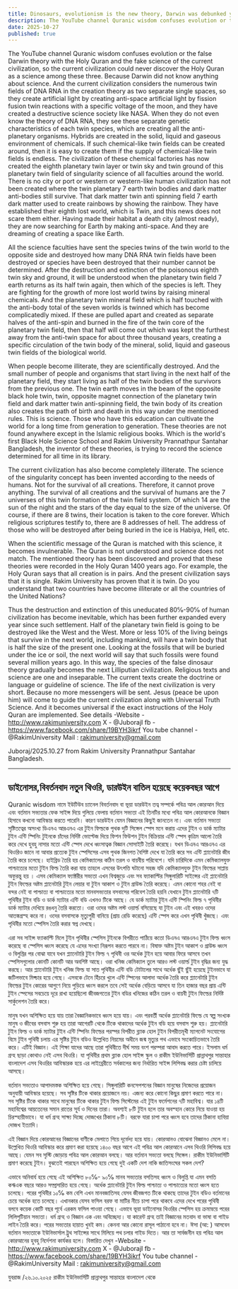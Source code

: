 ```yaml
---
title: Dinosaurs, evolutionism is the new theory, Darwin was debunked years ago
description: The YouTube channel Quranic wisdom confuses evolution or the false Darwin theory with the Holy Quran and the fake science of the current civilization, so the current civilization could never discover the Holy Quran as a science among these three.
date: 2025-10-27
published: true
---
```


The YouTube channel Quranic wisdom confuses evolution or the false Darwin theory with the Holy Quran and the fake science of the current civilization, so the current civilization could never discover the Holy Quran as a science among these three. Because Darwin did not know anything about science. And the current civilization considers the numerous twin fields of DNA RNA in the creation theory as two separate single spaces, so they create artificial light by creating anti-space artificial light by fission fusion twin reactions with a specific voltage of the moon, and they have created a destructive science society like NASA. When they do not even know the theory of DNA RNA, they see these separate genetic characteristics of each twin species, which are creating all the anti-planetary organisms. Hybrids are created in the solid, liquid and gaseous environment of chemicals. If such chemical-like twin fields can be created around, then it is easy to create them if the supply of chemical-like twin fields is endless. The civilization of these chemical factories has now created the eighth planetary twin layer or twin sky and twin ground of this planetary twin field of singularity science of all faculties around the world. There is no city or port or western or western-like human civilization has not been created where the twin planetary 7 earth twin bodies and dark matter anti-bodies still survive. That dark matter twin anti spinning field 7 earth dark matter used to create rainbows by showing the rainbow. They have established their eighth lost world, which is Twin, and this news does not scare them either. Having made their habitat a death city (almost ready), they are now searching for Earth by making anti-space. And they are dreaming of creating a space like Earth.

All the science faculties have sent the species twins of the twin world to the opposite side and destroyed how many DNA RNA twin fields have been destroyed or species have been destroyed that their number cannot be determined.
After the destruction and extinction of the poisonous eighth twin sky and ground, it will be understood when the planetary twin field 7 earth returns as its half twin again, then which of the species is left. They are fighting for the growth of more lost world twins by raising mineral chemicals. And the planetary twin mineral field which is half touched with the anti-body total of the seven worlds is twinned which has become complicatedly mixed. If these are pulled apart and created as separate halves of the anti-spin and burned in the fire of the twin core of the planetary twin field, then that half will come out which was kept the furthest away from the anti-twin space for about three thousand years, creating a specific circulation of the twin body of the mineral, solid, liquid and gaseous twin fields of the biological world.

When people become illiterate, they are scientifically destroyed. And the small number of people and organisms that start living in the next half of the planetary field, they start living as half of the twin bodies of the survivors from the previous one. The twin earth moves in the beam of the opposite black hole twin, twin, opposite magnet connection of the planetary twin field and dark matter twin anti-spinning field, the twin body of its creation also creates the path of birth and death in this way under the mentioned rules. This is science. Those who have this education can cultivate the world for a long time from generation to generation. These theories are not found anywhere except in the Islamic religious books.
Which is the world's first Black Hole Science School and Rakim University Prannathpur Santahar Bangladesh, the inventor of these theories, is trying to record the science determined for all time in its library.

The current civilization has also become completely illiterate. The science of the singularity concept has been invented according to the needs of humans. Not for the survival of all creations. Therefore, it cannot prove anything. The survival of all creations and the survival of humans are the 7 universes of this twin formation of the twin field system. Of which 14 are the sun of the night and the stars of the day equal to the size of the universe. Of course, if there are 8 twins, their location is taken to the core forever. Which religious scriptures testify to, there are 8 addresses of hell. The address of those who will be destroyed after being buried in the ice is Habiya, Hell, etc.

When the scientific message of the Quran is matched with this science, it becomes invulnerable. The Quran is not understood and science does not match. The mentioned theory has been discovered and proved that these theories were recorded in the Holy Quran 1400 years ago. For example, the Holy Quran says that all creation is in pairs. And the present civilization says that it is single. Rakim University has proven that it is twin. Do you understand that two countries have become illiterate or all the countries of the United Nations?

Thus the destruction and extinction of this uneducated 80℅-90℅ of human civilization has become inevitable, which has been further expanded every year since such settlement.
Half of the planetary twin field is going to be destroyed like the West and the West. More or less 10% of the living beings that survive in the next world, including mankind, will have a twin body that is half the size of the present one. Looking at the fossils that will be buried under the ice or soil, the next world will say that such fossils were found several million years ago. In this way, the species of the false dinosaur theory gradually becomes the next Lilliputian civilization. Religious texts and science are one and inseparable. The current texts create the doctrine or language or guideline of science. The life of the next civilization is very short. Because no more messengers will be sent. Jesus (peace be upon him) will come to guide the current civilization along with Universal Truth Science. And it becomes universal if the exact instructions of the Holy Quran are implemented. See details -Website -http://www.rakimuniversity.com
X - @JuborajI
fb -https://www.facebook.com/share/19BYH3ikrf
You tube channel -@RakimUniversity
Mail : rakimuniversity@gmail.com

Juboraj/2025.10.27
from Rakim University Prannathpur Santahar Bangladesh.

---

## ডাইনোসর,বিবর্তনবাদ নতুন থিওরি, ডারউইন বাতিল হয়েছে কয়েকবছর আগে 

Quranic wisdom নামে ইউটিউব চ‍্যানেল বিবর্তনবাদ বা ভূয়া ডারউইন তত্ব সম্পর্কে পবিত্র আল কোরআন দিয়ে এবং বর্তমান সভ‍্যতার ফেক সাইন্স দিয়ে গুলিয়ে ফেলায় বর্তমান সভ‍্যতা এই তিনটির মধ‍্যে পবিত্র আল কোরআনকে বিজ্ঞান হিসাবে কখনো আবিস্কার করতে পারেনি। কারণ ডারউইন যেমন বিজ্ঞানের কিছুই জানতেন না। এবং বর্তমান সভ‍্যতা সৃষ্টিতত্বের অসংখ্য ডিএনএ আরএনএ এর টুইন ফিল্ডকে পৃথক দুটি সিঙ্গেল স্পেস মনে করায় এদের টুইন ও ডার্ক ম‍্যাটার টুইন এন্টি স্পিনিং টুইনকে  চাঁদের নির্দিষ্ট ভোল্টেজ দিয়ে ফিশন ফিউশন টুইন বিক্রিয়ার এন্টি স্পেস কৃত্রিম আলো তৈরি করে দেখে হুবহু নাসার মতো এন্টি স্পেস দেখে ধ্বংসাত্বক বিজ্ঞান সোসাইটি তৈরি করেছে। যখন ডিএনএ আরএনএ এর থিওরিও জানে না আবার প্রত‍্যেক টুইন স্পেসিসের এসব পৃথক জিনগত বৈশিষ্ট দেখে যা তৈরি করে সব এন্টি প্ল‍্যানেটারি জীব তৈরি করে চলেছে। হাইব্রিড তৈরি হয় কেমিক‍্যালের কঠিন তরল ও বায়বীয় পরিবেশে। যদি চারিদিকে এমন কেমিক‍্যালযুক্ত পাশ্চাত‍্যের মতো টুইন ফিল্ড তৈরি করা যায় তাহলে এসবের উৎপত্তি ঘটানো সহজ যদি কেমিক‍্যালযুক্ত টুইন ফিল্ডের সাপ্লায় অফুরন্তু হয় । এসব কেমিক‍্যাল ফ‍্যাক্টরীর সভ‍্যতা এখন বিশ্বজুড়ে এবং সব ফ‍্যাকাল্টির সিঙ্গুলারিটি সাইন্সের এই প্ল‍্যানেটারি টুইন ফিল্ডের অষ্টম প্ল‍্যানেটারি টুইন লেয়ার বা টুইন আকাশ ও টুইন গ্রাউন্ড তৈরি করেছে। এমন কোনো শহর নেই বা বন্দর নেই বা পাশ্চাত‍্য বা পাশ্চাত‍্যের মতো  মানবসভ‍্যতার বসবাসের পরিবেশ তৈরি  হয়নি যেখানে টুইন প্ল‍্যানেটারি ৭টি পৃথিবীর টুইন বডি ও ডার্ক ম‍্যাটার এন্টি বডি এখনও  টিকে আছে। যে ডার্ক ম‍্যাটার টুইন এন্টি স্পিনিং ফিল্ড ৭ পৃথিবীর ডার্ক ম‍্যাটার দেখিয়ে  রঙধনু তৈরি করতো।  ওরা ওদের অষ্টম  লস্ট ওয়ার্ল্ড বসিয়েছে যা টুইন এবং এই খবরও ওদের আতঙ্কগ্রস্হ করে না। ওদের বসবাসকে  মৃত‍্যুপুরী বানিয়ে (প্রায় রেডি করেছে) এন্টি স্পেস করে এখন পৃথিবী খুঁজছে। এবং পৃথিবীর মতো স্পেসিস তৈরি করার স্বপ্ন দেখছে।

এরা সব সাইন্স ফ‍্যাকাল্টি মিলে টুইন পৃথিবীর স্পেসিস টুইনকে বিপরীতে পাঠিয়ে কতো ডিএনএ আরএনএ টুইন ফিল্ড ধ্বংস করেছে বা স্পেসিস ধ্বংস করেছে যে এদের সংখ‍্যা নিরূপন করতে পারবে না।
বিষাক্ত অষ্টম টুইন আকাশ ও গ্রাউন্ড ধ্বংস ও বিলুপ্তির পর বোঝা যাবে যখন প্ল‍্যানেটারি টুইন ফিল্ড ৭ পৃথিবী ওর অর্ধেক টুইন হয়ে আবার ফিরে আসবে তখন স্পেসিসগুলোর কোনটি কোনটি আর অবশিষ্ট আছে। ওরা খনিজ কেমিক‍্যাল তুলে আরও লস্ট ওয়ার্ল্ড টুইন বৃদ্ধির জন‍্য যুদ্ধ করছে। আর প্ল‍্যানেটারি টুইন খনিজ ফিল্ড যা সাত পৃথিবীর এন্টি বডি    টোটালের সাথে অর্ধেক ছুঁই ছুঁই হয়েছে টুইনভাবে যা জটিলভাবে মিক্চার হয়ে গেছে। এসবকে টেনে হিঁচরে খুলে এন্টি স্পিনের আলাদা অর্ধেক তৈরি করে প্ল‍্যানেটারি টুইন ফিল্ডের টুইন কোরের আগুণে নিয়ে পুড়িয়ে ধ্বংস করলে তবে সেই অর্ধেক বেড়িয়ে আসবে যা তিন হাজার বছর প্রায় এন্টি টুইন স্পেসের সবচেয়ে দূরে রাখা হয়েছিলো জীবজগতের টুইন বডির খনিজের কঠিন তরল ও বায়বী টুইন ফিল্ডের নির্দিষ্ট সার্কুলেশন তৈরি করে।

মানুষ যখন অশিক্ষিত হয়ে যায় তারা বৈজ্ঞানিকভাবে ধ্বংস হয়ে যায়। এবং পরবর্তী অর্ধেক প্ল‍্যানেটারি ফিল্ডে যে স্বল্প  সংখ‍্যক মানুষ ও জীবের বসবাস শুরু হয়  তারা আগেরটি থেকে টিকে থাকাদের অর্ধেক টুইন বডি হয়ে বসবাস শুরু হয়। প্ল‍্যানেটারি টুইন ফিল্ড ও ডার্ক ম‍্যাটার টুইন এন্টি স্পিনিং ফিল্ডের পরস্পর বিপরীত ব্ল‍্যাক হোল টুইন বিপরীতমূখী ম‍্যাগনেট সংযোগের বিমে টুইন পৃথিবী চলায় এর সৃষ্টির টুইন বডিও উল্লেখিত নিয়মের অধীনে জন্ম মৃত‍্যুর পথ এভাবে সংকোচিতভাবে তৈরি করে। এটিই বিজ্ঞান। এই শিক্ষা যাদের আছে তারা পৃথিবীতে দীর্ঘ সময় বংশ পরম্পরা আবাদ করতে পারে। ইসলাম ধর্ম গ্রন্হ ছাড়া কোথাও নেই এসব থিওরি। যা পৃথিবীর প্রথম ব্ল‍্যাক হোল সাইন্স স্কুল ও রাকীম ইউনিভার্সিটি প্রান্নাথপুর সান্তাহার বাংলাদেশ এসব থিওরির আবিস্কারক হয়ে এর লাইব্রেরীতে সর্বকালের জন‍্য নির্ধারিত সাইন্স লিপিবদ্ধ করার চেষ্টা চালিয়ে আসছে।

বর্তমান সভ‍্যতাও আপাদমস্তক অশিক্ষিত হয়ে গেছে। সিঙ্গুলারিটি কনসেপশনের বিজ্ঞান মানুষের নিজেদের প্রয়োজন অনুযায়ী আবিস্কার হয়েছে। সব সৃষ্টির টিকে থাকার প্রয়োজনে নয়। এজন‍্য করে কোনো কিছুর প্রমাণ করতে পারে না। সব সৃষ্টির টিকে থাকার সাথে মানুষের টিকে থাকার টুইন ফিল্ড সিস্টেমের এই টুইন ফর্মেশনের ৭টি মহাবিশ্ব। যার ১৪টি মহাবিশ্বের আয়তেনের সমান রাতের সূ্র্য ও দিনের তারা। অবশ‍্যই ৮টি টুইন হলে তার অবস্হান কোরে নিয়ে যাওয়া হয় চিরস্হায়ীভাবে। যা ধর্ম গ্রন্হ সাক্ষ‍্য দিচ্ছে দোজখের ঠিকানা ৮টি। বরফে যারা চাপা পরে ধ্বংস হবে তাদের ঠিকানা হাবিয়া দোজখ ইত‍্যাদি। 

এই বিজ্ঞান দিয়ে কোরআনের বিজ্ঞানের বাণীকে মেলাতে গিয়ে দূর্ভেদ‍্য হয়ে যায়। কোরআনও বোঝেনা বিজ্ঞানও মেলে না।  উল্লেখিত থিওরি আবিস্কার করে
প্রমাণ করা হয়েছে ১৪০০ বছর আগে এই পবিত্র আল কোরআনে এসব থিওরি লিপিবদ্ধ হয়ে আছে। যেমন সব সৃস্টি জোড়ায় পবিত্র আল কোরআন বলছে। আর বর্তমান সভ‍্যতা বলছে সিঙ্গেল। রাকীম ইউনিভার্সিটি প্রমাণ করেছে টুইন। বুঝতেই পারছেন অশিক্ষিত হয়ে গেছে দুই একটি দেশ নাকি জাতিসংঘের সকল দেশ?

এভাবে অনিবার্য হয়ে গেছে এই অশিক্ষিত ৮০℅- ৯০℅ মানব সভ‍্যতার বসতিসহ ধ্বংস ও বিলুপ্তি যা এমন বসতি কঋএক বছরে  আরও সম্প্রসারিত হয়ে গেছে। অর্ধেক প্ল‍্যানেটারি টুইন ফিল্ড পাশ্চাত‍্য ও পাশ্চাত্যের মতো ধ্বংস হতে চলেছে। পরের পৃথিবীর ১০℅ কম বেশি এখন মানবজাতিসহ যেসব জীবজগত টিকে থাকছে তাদের টুইন বডিও বর্তমানের চেয়ে অর্ধেক হতে চলেছে। এখানকার যেসব ফসিল বরফ বা মাটির নীচে চাপা পরে থাকবে এদের দেখে পরের পৃথিবী বলবে কয়েক কোটি বছর পূর্বে এরকম ফসিল পাওয়া গেছে। এভাবে ভূয়া ডাইনোসর থিওরির স্পেসিস হয় ক্রমান্বয়ে পরের লিলিপুটিয়ান সভ‍্যতা। ধর্ম গ্রন্হ ও বিজ্ঞান এক এবং অবিচ্ছেদ‍্য। যা কারেন্ট   গ্রন্হ তাই বিজ্ঞানের মতবাদ বা ভাষা বা গাইড লাইন তৈরি করে। পরের সভ‍্যতার হায়াত খুবই কম। কেননা আর কোনো রাসূল পাঠানো হবে না। ঈসা (আ: ) আসবেন বর্তমান সভ‍্যতাকে ইউনিভার্সাল ট্রুথ সাইন্সের সাথে মিলিয়ে পথ চলার গাইড দিতে। আর তা সার্বজনীন হয় পবিত্র আল কোরআনের হুবহু নির্দেশনা কার্যকর হলে। বিস্তারিত দেখুন -Website - http://www.rakimuniversity.com
X - @JuborajI
fb -https://www.facebook.com/share/19BYH3ikrf
You tube channel -@RakimUniversity
Mail : rakimuniversity@gmail.com

যুবরাজ /২৬.১০.২০২৫
রাকীম ইউনিভার্সিটি প্রান্নাথপুর সান্তাহার বাংলাদেশ থেকে
